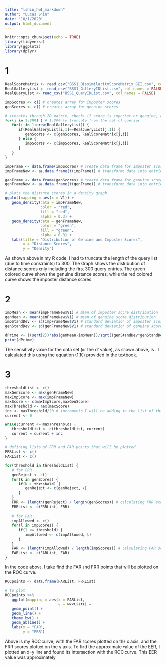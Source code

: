 ```yaml
---
title: "lshin_hw1_markdown"
author: "Lucas Shin"
date: "10/1/2020"
output: html_document
---
```


```r
knitr::opts_chunk$set(echo = TRUE)
library(tidyverse)
library(ggplot2)
library(dplyr)
```

# 1
```r
RealScoreMatrix <- read_csv("BSS1_DissimilarityScoreMatrix_GEI.csv", col_names = FALSE)
RealGalleryList <- read_csv("BSS1_GalleryIDList.csv", col_names = FALSE)
RealQueryList <- read_csv("BSS1_QueryIDList.csv", col_names = FALSE)

impScores <- c() # creates array for imposter scores
genScores <- c() # creates array for genuine scores

# iterates through 2D matrix, checks if score is imposter or genuine, and adds to respective array
for(j in 1:300) { # 1:300 to truncate from the set of queries
   for(i in 1:nrow(RealGalleryList)) { 
      if(RealGalleryList[i,1]==RealQueryList[j,1]) {
         genScores <- c(genScores, RealScoreMatrix[j,i])
      } else {
         impScores <- c(impScores, RealScoreMatrix[j,i])
      }
   }
}

impFrame <- data.frame(impScores) # create data frame for imposter scores
impFrameNew <- as.data.frame(t(impFrame)) # transforms data into entries of column instead of entries of row

genFrame <- data.frame(genScores) # create data frame for genuine scores
genFrameNew <- as.data.frame(t(genFrame)) # transforms data into entries of column instead of entries of row

# plots the distance scores in a density graph
ggplot(mapping = aes(x = V1)) +
   geom_density(data = impFrameNew,
                color = "red",
                fill = "red",
                alpha = 0.3) +
   geom_density(data = genFrameNew,
                color = "green",
                fill = "green",
                alpha = 0.3) +
   labs(title = "Distribution of Genuine and Imposter Scores",
        x = "Distance Scores", 
        y = "Density")
```

As shown above in my R code, I had to truncate the length of the query list (due to time constraints) to 300. The Graph shows the distribution of distance scores only including the first 300 query entries. The green colored curve shows the genuine distance scores, while the red colored curve shows the imposter distance scores.

# 2
```r
impMean <- mean(impFrameNew$V1) # mean of imposter score distribution
genMean <- mean(genFrameNew$V1) # mean of genuine score distribution
impStandDev <- sd(impFrameNew$V1) # standard deviation of imposter score distribution
genStandDev <- sd(genFrameNew$V1) # standard deviation of genuine score distribution

dPrime <- ((sqrt(2))*abs(genMean-impMean))/sqrt((genStandDev*genStandDev)+(impStandDev*impStandDev)) 
print(dPrime)
```

The sensitivity value for the data set (or the d' value), as shown above, is                    . I calculated this using the equation (1.10) provided in the textbook. 

# 3
```r
thresholdList <- c()
maxGenScore <- max(genFrameNew)
maxImpScore <- max(impFrameNew)
maxScore <- c(maxImpScore,maxGenScore)
maxThreshold <- max(maxScore)
inc <- maxThreshold/20 # increments I will be adding to the list of thresholds
current <- 0

while(current <= maxThreshold) {
   thresholdList <- c(thresholdList, current)
   current = current + inc
}

# defining lists of FRR and FAR points that will be plotted
FRRList <- c()
FARList <- c()

for(threshold in thresholdList) {
   # for FRR
   genReject <- c()
   for(k in genScores) {
      if(k > threshold) {
         genReject <- c(genReject, k)
      }
   }
   FRR <- (length(genReject) / length(genScores)) # calculating FRR score
   FRRList <- c(FRRList, FRR)
   
   # for FAR
   impAllowed <- c()
   for(l in impScores) {
      if(l <= threshold) {
         impAllowed <- c(impAllowed, l)
      }
   }
   FAR <- (length(impAllowed) / length(impScores)) # calculating FAR score
   FARList <- c(FARList, FAR)
}
```

In the code above, I take find the FAR and FRR points that will be plotted on the ROC curve.

```r
ROCpoints <- data.frame(FARList, FRRList)

# to plot
ROCpoints %>% 
   ggplot(mapping = aes(x = FARList,
                        y = FRRList)) +
   geom_point() +
   geom_line() +
   theme_bw() +
   geom_abline() +
   labs(x = "FAR", 
        y = "FRR")
```

Above is my ROC curve, with the FAR scores plotted on the x axis, and the FRR scores plotted on the y axis. To find the approximate value of the EER, I plotted an x=y line and found its intersection with the ROC curve. This EER value was approximately  

